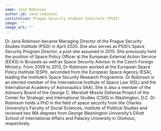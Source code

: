 ```yaml
---
name: Jana Robinson
author_id: jana-robinson
institution: Prague Security Studies Institute (PSSI)
image: ""
image_alt: ""
---
```


Dr Jana Robinson became Managing Director of the Prague Security Studies Institute (PSSI) in April 2020. She also serves as PSSI’s Space Security Program Director, a post she assumed in 2015. She previously held the position of Space Policy Officer at the European External Action Service (EEAS) in Brussels as well as Space Security Advisor to the Czech Foreign Ministry.
From 2009 to 2013, Dr Robinson worked at the European Space Policy Institute (ESPI), seconded from the European Space Agency (ESA), leading the Institute’s Space Security Research Programme. Dr Robinson is an elected member of the International Institute of Space Law (IISL) and the International Academy of Astronautics (IAA). She is also a member of the Advisory Board of the George C. Marshall Missile Defense Project of the Center for Strategic and International Studies (CSIS) in Washington, D.C. Dr Robinson holds a PhD in the field of space security from the Charles University’s Faculty of Social Sciences, Institute of Political Studies and received two MA degrees from George Washington University’s Elliott School of International Affairs and Palacky University in Olomouc, respectively.
